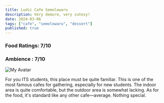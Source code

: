 ```yaml
---
title: Ludic Cafe Semolowaru
description: Very demure, very cutesy!
date: 2024-03-06
tags: ["cafe", "semolowaru", "dessert"]
published: true
---
```


### Food Ratings: 7/10
### Ambience : 7/10

![My Avatar](/avatar.png)

For you ITS students, this place must be quite familiar. This is one of the most famous cafes for gathering, especially for new students. The indoor area is quite comfortable, but the outdoor area is somewhat lacking. As for the food, it's standard like any other cafe—average. Nothing special.
